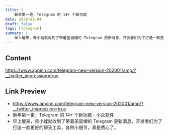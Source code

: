 ```yaml
---
title: |
    新年第一更，Telegram 的 14+ 个新功能
date: 2020-01-04
draft: false
tags: [telegram]
summary: |
    早上醒来，青小蛙就收到了带着圣诞帽的 Telegram 更新消息，开发者们为了打造一款更好的聊天工具，各种小细节，真是费心了。
---
```


## Content

https://www.appinn.com/telegram-new-version-202001/amp/?__twitter_impression=true

## Link Preview

- https://www.appinn.com/telegram-new-version-202001/amp/?__twitter_impression=true
- 新年第一更，Telegram 的 14+ 个新功能 - 小众软件
- 早上醒来，青小蛙就收到了带着圣诞帽的 Telegram 更新消息，开发者们为了打造一款更好的聊天工具，各种小细节，真是费心了。
